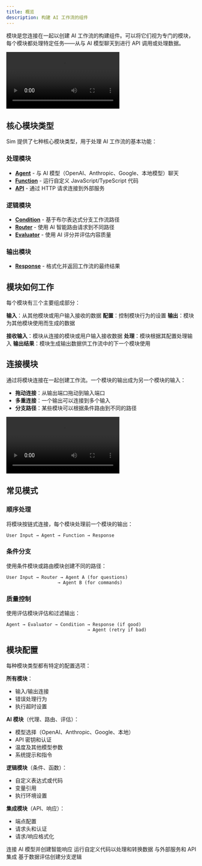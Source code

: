 ```yaml
---
title: 概览
description: 构建 AI 工作流的组件
---
```



模块是您连接在一起以创建 AI 工作流的构建组件。可以将它们视为专门的模块，每个模块都处理特定任务——从与 AI 模型聊天到进行 API 调用或处理数据。

<div className="w-full max-w-2xl mx-auto overflow-hidden rounded-lg">
  <Video src="connections.mp4" width={700} height={450} />
</div>

## 核心模块类型

Sim 提供了七种核心模块类型，用于处理 AI 工作流的基本功能：

### 处理模块
- **[Agent](/blocks/agent)** - 与 AI 模型（OpenAI、Anthropic、Google、本地模型）聊天
- **[Function](/blocks/function)** - 运行自定义 JavaScript/TypeScript 代码
- **[API](/blocks/api)** - 通过 HTTP 请求连接到外部服务

### 逻辑模块
- **[Condition](/blocks/condition)** - 基于布尔表达式分支工作流路径
- **[Router](/blocks/router)** - 使用 AI 智能路由请求到不同路径
- **[Evaluator](/blocks/evaluator)** - 使用 AI 评分并评估内容质量

### 输出模块
- **[Response](/blocks/response)** - 格式化并返回工作流的最终结果

## 模块如何工作

每个模块有三个主要组成部分：

**输入**：从其他模块或用户输入接收的数据
**配置**：控制模块行为的设置
**输出**：模块为其他模块使用而生成的数据

<Steps>
  <Step>
    <strong>接收输入</strong>：模块从连接的模块或用户输入接收数据
  </Step>
  <Step>
    <strong>处理</strong>：模块根据其配置处理输入
  </Step>
  <Step>
    <strong>输出结果</strong>：模块生成输出数据供工作流中的下一个模块使用
  </Step>
</Steps>

## 连接模块

通过将模块连接在一起创建工作流。一个模块的输出成为另一个模块的输入：

- **拖动连接**：从输出端口拖动到输入端口
- **多重连接**：一个输出可以连接到多个输入
- **分支路径**：某些模块可以根据条件路由到不同的路径

<div className="w-full max-w-2xl mx-auto overflow-hidden rounded-lg">
  <Video src="connections.mp4" width={700} height={450} />
</div>

## 常见模式

### 顺序处理
将模块按链式连接，每个模块处理前一个模块的输出：

```
User Input → Agent → Function → Response
```

### 条件分支
使用条件模块或路由模块创建不同的路径：

```
User Input → Router → Agent A (for questions)
                   → Agent B (for commands)
```

### 质量控制
使用评估模块评估和过滤输出：

```
Agent → Evaluator → Condition → Response (if good)
                              → Agent (retry if bad)
```

## 模块配置

每种模块类型都有特定的配置选项：

**所有模块**：
- 输入/输出连接
- 错误处理行为
- 执行超时设置

**AI 模块**（代理、路由、评估）：
- 模型选择（OpenAI、Anthropic、Google、本地）
- API 密钥和认证
- 温度及其他模型参数
- 系统提示和指令

**逻辑模块**（条件、函数）：
- 自定义表达式或代码
- 变量引用
- 执行环境设置

**集成模块**（API、响应）：
- 端点配置
- 请求头和认证
- 请求/响应格式化

<Cards>
  <Card title="代理模块" href="/blocks/agent">
    连接 AI 模型并创建智能响应
  </Card>
  <Card title="函数模块" href="/blocks/function">
    运行自定义代码以处理和转换数据
  </Card>
  <Card title="API 模块" href="/blocks/api">
    与外部服务和 API 集成
  </Card>
  <Card title="条件模块" href="/blocks/condition">
    基于数据评估创建分支逻辑
  </Card>
</Cards>
